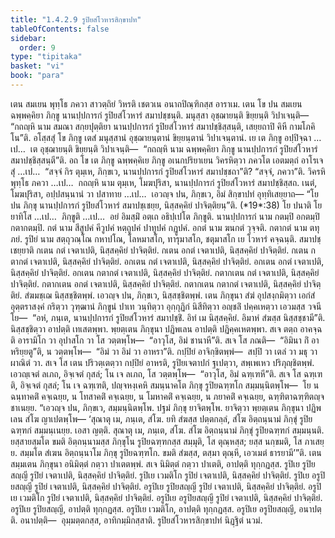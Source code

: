 ```yaml
---
title: "1.4.2.9 รูปิยสํโวหารสิกฺขาปท"
tableOfContents: false
sidebar:
  order: 9
type: "tipitaka"
basket: "vi"
book: "para"
---
```



<DynamicBreadcrumb />

<Division number="587" book="para" e="ch" v="1" p="347">

<Paragraph number="2222" book="para">
เตน สมเยน พุทฺโธ ภควา สาวตฺถิยํ วิหรติ เชตวเน อนาถปิณฺฑิกสฺส อาราเม. เตน โข ปน สมเยน ฉพฺพคฺคิยา ภิกฺขู นานปฺปการกํ รูปิยสํโวหารํ สมาปชฺชนฺติ. มนุสฺสา อุชฺฌายนฺติ ขิยฺยนฺติ วิปาเจนฺติ—  “กถญฺหิ นาม สมณา สกฺยปุตฺติยา นานปฺปการกํ รูปิยสํโวหารํ สมาปชฺชิสฺสนฺติ, เสยฺยถาปิ คิหี กามโภคิโน”ติ.
</Paragraph>

<Paragraph number="2223" book="para">
อโสฺสสุํ โข ภิกฺขู เตสํ มนุสฺสานํ อุชฺฌายนฺตานํ ขิยฺยนฺตานํ วิปาเจนฺตานํ. เย เต ภิกฺขู อปฺปิจฺฉา …เป…  เต อุชฺฌายนฺติ ขิยฺยนฺติ วิปาเจนฺติ—  “กถญฺหิ นาม ฉพฺพคฺคิยา ภิกฺขู นานปฺปการกํ รูปิยสํโวหารํ สมาปชฺชิสฺสนฺตี”ติ.
</Paragraph>

<Paragraph number="2224" book="para">
อถ โข เต ภิกฺขู ฉพฺพคฺคิเย ภิกฺขู อเนกปริยาเยน วิครหิตฺวา ภควโต เอตมตฺถํ อาโรเจสุํ …เป…  “สจฺจํ กิร ตุมฺเห, ภิกฺขเว, นานปฺปการกํ รูปิยสํโวหารํ สมาปชฺชถา”ติ? “สจฺจํ, ภควา”ติ. วิครหิ พุทฺโธ ภควา …เป…  กถญฺหิ นาม ตุมฺเห, โมฆปุริสา, นานปฺปการกํ รูปิยสํโวหารํ สมาปชฺชิสฺสถ. เนตํ, โมฆปุริสา, อปฺปสนฺนานํ วา ปสาทาย …เป…  เอวญฺจ ปน, ภิกฺขเว, อิมํ สิกฺขาปทํ อุทฺทิเสยฺยาถ—
</Paragraph>

</Division>
<Division number="588" book="para" e="ch" v="1" p="347">

<Paragraph number="2225" book="para">
<Emphasis>“โย ปน ภิกฺขุ นานปฺปการกํ รูปิยสํโวหารํ สมาปชฺเชยฺย, นิสฺสคฺคิยํ ปาจิตฺติยนฺ”</Emphasis>ติ. (*19*:<Emphasis>38</Emphasis>)
</Paragraph>

</Division>
<Division number="589" book="para" e="ch" v="1" p="347">

<Paragraph number="2226" book="para">
<Emphasis>โย ปนา</Emphasis>ติ โย ยาทิโส …เป…  <Emphasis>ภิกฺขู</Emphasis>ติ …เป…  อยํ อิมสฺมิํ อตฺเถ อธิปฺเปโต ภิกฺขูติ.
</Paragraph>

<Paragraph number="2227" book="para">
<Emphasis>นานปฺปการกํ</Emphasis> นาม กตมฺปิ อกตมฺปิ กตากตมฺปิ. <Emphasis>กตํ</Emphasis> นาม สีสูปคํ คีวูปคํ หตฺถูปคํ ปาทูปคํ กฏูปคํ. <Emphasis>อกตํ</Emphasis> นาม ฆนกตํ วุจฺจติ. <Emphasis>กตากตํ</Emphasis> นาม ตทุภยํ.
</Paragraph>

<Paragraph number="2228" book="para">
<Emphasis>รูปิยํ</Emphasis> นาม สตฺถุวณฺโณ กหาปโณ, โลหมาสโก, ทารุมาสโก, ชตุมาสโก เย โวหารํ คจฺฉนฺติ.
</Paragraph>

<Paragraph number="2229" book="para">
<Emphasis>สมาปชฺเชยฺยา</Emphasis>ติ กเตน กตํ เจตาเปติ, นิสฺสคฺคิยํ ปาจิตฺติยํ. กเตน อกตํ เจตาเปติ, นิสฺสคฺคิยํ ปาจิตฺติยํ. กเตน กตากตํ เจตาเปติ, นิสฺสคฺคิยํ ปาจิตฺติยํ. อกเตน กตํ เจตาเปติ, นิสฺสคฺคิยํ ปาจิตฺติยํ. อกเตน อกตํ เจตาเปติ, นิสฺสคฺคิยํ ปาจิตฺติยํ. อกเตน กตากตํ เจตาเปติ, นิสฺสคฺคิยํ ปาจิตฺติยํ. กตากเตน กตํ เจตาเปติ, นิสฺสคฺคิยํ ปาจิตฺติยํ. กตากเตน อกตํ เจตาเปติ, นิสฺสคฺคิยํ ปาจิตฺติยํ. กตากเตน กตากตํ เจตาเปติ, นิสฺสคฺคิยํ ปาจิตฺติยํ. สํฆมชฺเฌ นิสฺสชฺชิตพฺพํ. เอวญฺจ ปน, ภิกฺขเว, นิสฺสชฺชิตพฺพํ. เตน ภิกฺขุนา สํฆํ อุปสงฺกมิตฺวา เอกํสํ อุตฺตราสงฺคํ กริตฺวา วุฑฺฒานํ ภิกฺขูนํ ปาเท วนฺทิตฺวา อุกฺกุฏิกํ นิสีทิตฺวา อญฺชลิํ ปคฺคเหตฺวา เอวมสฺส วจนีโย—  “อหํ, ภนฺเต, นานปฺปการกํ รูปิยสํโวหารํ สมาปชฺชิํ. อิทํ เม นิสฺสคฺคิยํ. อิมาหํ สํฆสฺส นิสฺสชฺชามี”ติ. นิสฺสชฺชิตฺวา อาปตฺติ เทเสตพฺพา. พฺยตฺเตน ภิกฺขุนา ปฏิพเลน อาปตฺติ ปฏิคฺคเหตพฺพา. สเจ ตตฺถ อาคจฺฉติ อารามิโก วา อุปาสโก วา โส วตฺตพฺโพ—  “อาวุโส, อิมํ ชานาหี”ติ. สเจ โส ภณติ—  “อิมินา กิํ อาหริยฺยตู”ติ, น วตฺตพฺโพ—  “อิมํ วา อิมํ วา อาหรา”ติ. กปฺปิยํ อาจิกฺขิตพฺพํ—  สปฺปิ วา เตลํ วา มธุ วา ผาณิตํ วา. สเจ โส เตน ปริวตฺเตตฺวา กปฺปิยํ อาหรติ, รูปิยเจตาปกํ ฐเปตฺวา, สพฺเพเหว ปริภุญฺชิตพฺพํ. เอวญฺเจตํ ลเภถ, อิจฺเจตํ กุสลํ; โน เจ ลเภถ, โส วตฺตพฺโพ—  “อาวุโส, อิมํ ฉฑฺเฑหี”ติ. สเจ โส ฉฑฺเฑติ, อิจฺเจตํ กุสลํ; โน เจ ฉฑฺเฑติ, ปญฺจหงฺเคหิ สมนฺนาคโต ภิกฺขุ รูปิยฉฑฺฑโก สมฺมนฺนิตพฺโพ—  โย น ฉนฺทาคติํ คจฺเฉยฺย, น โทสาคติํ คจฺเฉยฺย, น โมหาคติํ คจฺเฉยฺย, น ภยาคติํ คจฺเฉยฺย, ฉฑฺฑิตาฉฑฺฑิตญฺจ ชาเนยฺย. “เอวญฺจ ปน, ภิกฺขเว, สมฺมนฺนิตพฺโพ. ปฐมํ ภิกฺขุ ยาจิตพฺโพ. ยาจิตฺวา พฺยตฺเตน ภิกฺขุนา ปฏิพเลน สํโฆ ญาเปตพฺโพ—
</Paragraph>

</Division>
<Division number="590" book="para" e="ch" v="1" p="349">

<Paragraph number="2230" book="para">
‘สุณาตุ เม, ภนฺเต, สํโฆ. ยทิ สํฆสฺส ปตฺตกลฺลํ, สํโฆ อิตฺถนฺนามํ ภิกฺขุํ รูปิยฉฑฺฑกํ สมฺมนฺเนยฺย. เอสา ญตฺติ.
</Paragraph>

<Paragraph number="2231" book="para">
สุณาตุ เม, ภนฺเต, สํโฆ. สํโฆ อิตฺถนฺนามํ ภิกฺขุํ รูปิยฉฑฺฑกํ สมฺมนฺนติ. ยสฺสายสฺมโต ขมติ อิตฺถนฺนามสฺส ภิกฺขุโน รูปิยฉฑฺฑกสฺส สมฺมุติ, โส ตุณฺหสฺส; ยสฺส นกฺขมติ, โส ภาเสยฺย.
</Paragraph>

<Paragraph number="2232" book="para">
สมฺมโต สํเฆน อิตฺถนฺนาโม ภิกฺขุ รูปิยฉฑฺฑโก. ขมติ สํฆสฺส, ตสฺมา ตุณฺหี, เอวเมตํ ธารยามี’”ติ.
</Paragraph>

<Paragraph number="2233" book="para">
เตน สมฺมเตน ภิกฺขุนา อนิมิตฺตํ กตฺวา ปาเตตพฺพํ. สเจ นิมิตฺตํ กตฺวา ปาเตติ, อาปตฺติ ทุกฺกฏสฺส.
</Paragraph>

</Division>
<Division number="591" book="para" e="ch" v="1" p="349">

<Paragraph number="2234" book="para">
รูปิเย รูปิยสญฺญี รูปิยํ เจตาเปติ, นิสฺสคฺคิยํ ปาจิตฺติยํ. รูปิเย เวมติโก รูปิยํ เจตาเปติ, นิสฺสคฺคิยํ ปาจิตฺติยํ. รูปิเย อรูปิยสญฺญี รูปิยํ เจตาเปติ, นิสฺสคฺคิยํ ปาจิตฺติยํ. อรูปิเย รูปิยสญฺญี รูปิยํ เจตาเปติ, นิสฺสคฺคิยํ ปาจิตฺติยํ. อรูปิเย เวมติโก รูปิยํ เจตาเปติ, นิสฺสคฺคิยํ ปาจิตฺติยํ. อรูปิเย อรูปิยสญฺญี รูปิยํ เจตาเปติ, นิสฺสคฺคิยํ ปาจิตฺติยํ.
</Paragraph>

<Paragraph number="2235" book="para">
อรูปิเย รูปิยสญฺญี, อาปตฺติ ทุกฺกฏสฺส. อรูปิเย เวมติโก, อาปตฺติ ทุกฺกฏสฺส. อรูปิเย อรูปิยสญฺญี, อนาปตฺติ.
</Paragraph>

</Division>
<Division number="592" book="para" e="ch" v="1" p="349">

<Paragraph number="2236" book="para">
อนาปตฺติ—  อุมฺมตฺตกสฺส, อาทิกมฺมิกสฺสาติ.

</Paragraph>
</Division>

<Paragraph number="2237" type="center" book="para">
รูปิยสํโวหารสิกฺขาปทํ นิฏฺฐิตํ นวมํ.
</Paragraph>